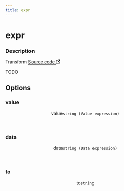 ```yaml
---
title: expr
---
```



# expr

<div class="attributes">

### Description

<p>
  <span className="badge badgeDarkBlue">Transform</span>
  <a href="https://github.com/nanobus/nanobus/blob/main/pkg/actions/core/expr.go" target="_blank" rel="noopener noreferrer">Source code <svg width="13.5" height="13.5" aria-hidden="true" viewBox="0 0 24 24" class="iconExternalLink_node_modules-@docusaurus-theme-classic-lib-theme-Icon-ExternalLink-styles-module"><path fill="currentColor" d="M21 13v10h-21v-19h12v2h-10v15h17v-8h2zm3-12h-10.988l4.035 4-6.977 7.07 2.828 2.828 6.977-7.07 4.125 4.172v-11z"></path></svg></a>
</p>

</div>

TODO

## Options

<div class="attributes">

### value

<div class="attribute">
  <header>
    <span className="badge badgeDarkBlue">value
      <a class="hash-link" href="#value" title="Direct link to value">​</a>
    </span>
    <code>string (Value expression)</code>
  </header>



</div>

### data

<div class="attribute">
  <header>
    <span className="badge badgeDarkBlue">data
      <a class="hash-link" href="#data" title="Direct link to data">​</a>
    </span>
    <code>string (Data expression)</code>
  </header>



</div>

### to

<div class="attribute">
  <header>
    <span className="badge badgeDarkBlue">to
      <a class="hash-link" href="#to" title="Direct link to to">​</a>
    </span>
    <code>string</code>
  </header>



</div>

</div>

